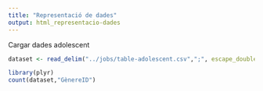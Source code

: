 ```yaml
---
title: "Representació de dades"
output: html_representacio-dades
---
```


Cargar dades adolescent
```r
dataset <- read_delim("../jobs/table-adolescent.csv",";", escape_double = FALSE, col_types = cols(`mesos ingrés` = col_double()),trim_ws = TRUE)
```

```r
library(plyr)
count(dataset,"GènereID")
```

